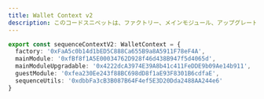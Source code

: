 ```yaml
---
title: Wallet Context v2
description: このコードスニペットは、ファクトリー、メインモジュール、アップグレード可能なメインモジュール、ゲストモジュール、およびsequence utilsのアドレスを含むウォレットコンテキストv2を定義します。
---
```


```ts
export const sequenceContextV2: WalletContext = {
  factory: '0xFaA5c0b14d1bED5C888Ca655B9a8A5911F78eF4A',
  mainModule: '0xfBf8f1A5E00034762D928f46d438B947f5d4065d',
  mainModuleUpgradable: '0x4222dcA3974E39A8b41c411FeDDE9b09Ae14b911',
  guestModule: '0xfea230Ee243f88BC698dD8f1aE93F8301B6cdfaE',
  sequenceUtils: '0xdbbFa3cB3B087B64F4ef5E3D20Dda2488AA244e6'
}
```
